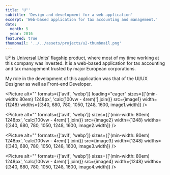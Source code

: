 ```yaml
---
title: 'U²'
subtitle: 'Design and development for a web application'
excerpt: 'Web-based application for tax accounting and management.'
date:
  month: 5
  year: 2016
featured: true
thumbnail: '../../assets/projects/u2-thumbnail.png'
---
```



[U²](https://universalunits.com/products) is [Universal Units’](https://universalunits.com) flagship product, where most of my time working at this company was invested. It is a web-based application for tax accounting and tax management trusted by major European corporations.

My role in the development of this application was that of the UI/UX Designer as well as Front-end Developer.

<Picture
	alt=""
	formats={['avif', 'webp']}
	loading="eager"
	sizes={['(min-width: 80em) 1248px', 'calc(100vw - 4rem)'].join()}
	src={image1}
	width={1248}
	widths={[340, 680, 780, 1050, 1248, 1600, image1.width]}
/>

<Picture
	alt=""
	formats={['avif', 'webp']}
	sizes={['(min-width: 80em) 1248px', 'calc(100vw - 4rem)'].join()}
	src={image2}
	width={1248}
	widths={[340, 680, 780, 1050, 1248, 1600, image2.width]}
/>

<Picture
	alt=""
	formats={['avif', 'webp']}
	sizes={['(min-width: 80em) 1248px', 'calc(100vw - 4rem)'].join()}
	src={image3}
	width={1248}
	widths={[340, 680, 780, 1050, 1248, 1600, image3.width]}
/>

<Picture
	alt=""
	formats={['avif', 'webp']}
	sizes={['(min-width: 80em) 1248px', 'calc(100vw - 4rem)'].join()}
	src={image4}
	width={1248}
	widths={[340, 680, 780, 1050, 1248, 1600, image4.width]}
/>
